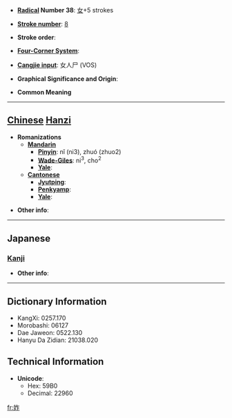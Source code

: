 * '''[[Wiktionary:Chinese radical index| Radical]] Number 38''': [[Wiktionary:Chinese radical index 女|女]]+5 strokes

* '''[[Wiktionary:Chinese total strokes index|Stroke number]]''': [[Wiktionary:Chinese total strokes index 8|8]]

* '''Stroke order''': 

* '''[[Wiktionary:Chinese four corner index|Four-Corner System]]''': 

* '''[[Wiktionary:Chinese Cangjie index|Cangjie input]]''': 女人尸 (VOS)

* '''Graphical Significance and Origin''': 

* '''Common Meaning'''

----

== [[Chinese]] [[Hanzi]] ==

* '''Romanizations'''
** '''[[Mandarin]]'''
*** '''[[Pinyin]]''': nǐ (ni3), zhuó (zhuo2)
*** '''[[Wade-Giles]]''': ni<sup>3</sup>, cho<sup>2</sup>
*** '''[[Yale]]''': 
** '''[[Cantonese]]'''
*** '''[[Jyutping]]''':
*** '''[[Penkyamp]]''': 
*** '''[[Yale]]''': 

* '''Other info''': 

----

==Japanese==
===[[Kanji]]===
{{kanji|on readings=[[ちゃく]] (chaku)|kun readings=[[しずか]] (shizuka)}}

* '''Other info''':  

----

== Dictionary Information ==

* KangXi: 0257.170
* Morobashi: 06127
* Dae Jaweon: 0522.130
* Hanyu Da Zidian: 21038.020

== Technical Information ==

* '''Unicode''':
** Hex: 59B0
** Decimal: 22960

[[fr:妰]]
